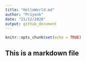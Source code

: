 ```yaml
---
title: "HelloWorld.md"
author: "Priyank"
date: "21/12/2020"
output: github_document
---
```


```r
knitr::opts_chunk$set(echo = TRUE)
```

## This is a markdown file